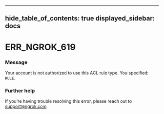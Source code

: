 

---
hide_table_of_contents: true
displayed_sidebar: docs
---


# ERR_NGROK_619

### Message
Your account is not authorized to use this ACL rule type. You specified: `RULE`.

<ErrorDetails />



### Further help
If you're having trouble resolving this error, please reach out to [support@ngrok.com](mailto:support@ngrok.com?subject=Help%20with%20ERR_NGROK_619)


